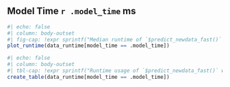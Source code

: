 ## Model Time `r .model_time` ms

```r
#| echo: false
#| column: body-outset
#| fig-cap: !expr sprintf("Median runtime of `$predict_newdata_fast()` with models trained for %i ms depending on the mlr3 version. The dashed line indicates the total training time of the models. Error bars represent the median absolute deviation of the runtime.", .model_time)
plot_runtime(data_runtime[model_time == .model_time])
```

```r
#| echo: false
#| column: body-outset
#| tbl-cap: !expr sprintf("Runtime usage of `$predict_newdata_fast()` with models trained for %i ms depending on the mlr3 version. The K factor shows how much longer the runtime is than the model training. A red background indicates that the runtime is 3 times larger than the total training time of the models.", .model_time)
create_table(data_runtime[model_time == .model_time])
```
